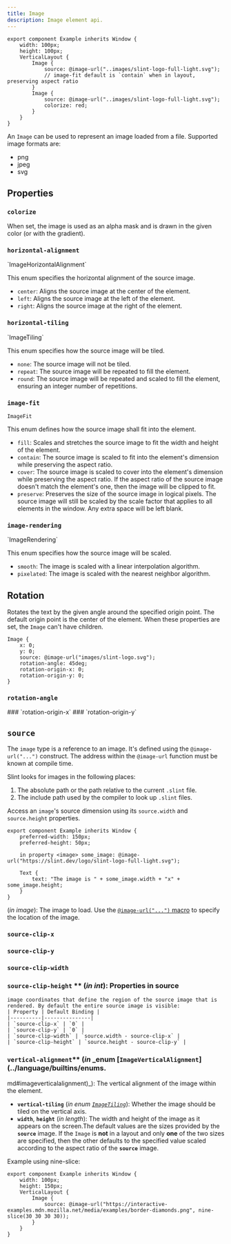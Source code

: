 ```yaml
---
title: Image
description: Image element api.
---
```



```slint title="test-example.slint"
export component Example inherits Window {
    width: 100px;
    height: 100px;
    VerticalLayout {
        Image {
            source: @image-url("..images/slint-logo-full-light.svg");
            // image-fit default is `contain` when in layout, preserving aspect ratio
        }
        Image {
            source: @image-url("..images/slint-logo-full-light.svg");
            colorize: red;
        }
    }
}
```

An `Image` can be used to represent an image loaded from a file. Supported image formats are:

* png
* jpeg
* svg

## Properties

### `colorize`
<SlintProperty propName="colorize" typeName="brush">  
When set, the image is used as an alpha mask and is drawn in the given color (or with the gradient).
</SlintProperty>

### `horizontal-alignment`
<SlintProperty propName="horizontal-alignment" typeName="enum">
`ImageHorizontalAlignment`

This enum specifies the horizontal alignment of the source image.

* `center`: Aligns the source image at the center of the element.
* `left`: Aligns the source image at the left of the element.
* `right`: Aligns the source image at the right of the element.
</SlintProperty>

### `horizontal-tiling` 
<SlintProperty propName="horizontal-tiling" typeName="enum" defaultValue='none'>
`ImageTiling`

 This enum specifies how the source image will be tiled.

* `none`: The source image will not be tiled.
* `repeat`: The source image will be repeated to fill the element.
* `round`: The source image will be repeated and scaled to fill the element, ensuring an integer number of repetitions.
</SlintProperty>

### `image-fit`
<SlintProperty propName="image-fit" typeName="enum" defaultValue="`contain` when the `Image` element is part of a layout, `fill` otherwise">

`ImageFit`

 This enum defines how the source image shall fit into the element.

* `fill`: Scales and stretches the source image to fit the width and height of the element.
* `contain`: The source image is scaled to fit into the element's dimension while preserving the aspect ratio.
* `cover`: The source image is scaled to cover into the element's dimension while preserving the aspect ratio.
    If the aspect ratio of the source image doesn't match the element's one, then the image will be clipped to fit.
* `preserve`: Preserves the size of the source image in logical pixels.
    The source image will still be scaled by the scale factor that applies to all elements in the window.
    Any extra space will be left blank.
</SlintProperty>

### `image-rendering`
<SlintProperty propName="image-rendering" typeName="enum" defaultValue='smooth'>  
`ImageRendering`

This enum specifies how the source image will be scaled.

* `smooth`: The image is scaled with a linear interpolation algorithm.
* `pixelated`: The image is scaled with the nearest neighbor algorithm.
</SlintProperty>

## Rotation

Rotates the text by the given angle around the specified origin point. The default origin point is the center of the element.
When these properties are set, the `Image` can't have children.

```slint {5-7}
Image {
    x: 0;
    y: 0;
    source: @image-url("images/slint-logo.svg");
    rotation-angle: 45deg;
    rotation-origin-x: 0;
    rotation-origin-y: 0;
}
```

### `rotation-angle`
<SlintProperty propName="rotation-angle" typeName="angle" defaultValue='0deg' />
### `rotation-origin-x`
<SlintProperty propName="rotation-origin-x" typeName="length" />
### `rotation-origin-y`
<SlintProperty propName="rotation-origin-y" typeName="length" />

## `source`


<SlintProperty propName="source" typeName="image" defaultValue='' >

The `image` type is a reference to an image. It's defined using the `@image-url("...")` construct.
The address within the `@image-url` function must be known at compile time.

Slint looks for images in the following places:

1. The absolute path or the path relative to the current `.slint` file.
2. The include path used by the compiler to look up `.slint` files.

Access an `image`'s source dimension using its `source.width` and `source.height` properties.

```slint
export component Example inherits Window {
    preferred-width: 150px;
    preferred-height: 50px;

    in property <image> some_image: @image-url("https://slint.dev/logo/slint-logo-full-light.svg");

    Text {
        text: "The image is " + some_image.width + "x" + some_image.height;
    }
}
```

 (_in_ _image_): The image to load. Use the [`@image-url("...")` macro](../language/syntax/types.md#images) to specify the location of the image.


### `source-clip-x`  
### `source-clip-y`  
### `source-clip-width`  
### `source-clip-height`  ** (_in_ _int_): Properties in source
    image coordinates that define the region of the source image that is rendered. By default the entire source image is visible:
    | Property | Default Binding |
    |----------|---------------|
    | `source-clip-x` | `0` |
    | `source-clip-y` | `0` |
    | `source-clip-width` | `source.width - source-clip-x` |
    | `source-clip-height` | `source.height - source-clip-y` |


### `vertical-alignment`** (_in_ _enum [`ImageVerticalAlignment`](../language/builtins/enums.

md#imageverticalalignment)_): The vertical alignment of the image within the element.
-   **`vertical-tiling`** (_in_ _enum [`ImageTiling`](../language/builtins/enums.md#imagetiling)_): Whether the image should be tiled on the vertical axis.
-   **`width`**, **`height`** (_in_ _length_): The width and height of the image as it appears on the screen.The default values are
    the sizes provided by the **`source`** image. If the `Image` is **not** in a layout and only **one** of the two sizes are
    specified, then the other defaults to the specified value scaled according to the aspect ratio of the **`source`** image.

Example using nine-slice:

```slint
export component Example inherits Window {
    width: 100px;
    height: 150px;
    VerticalLayout {
        Image {
            source: @image-url("https://interactive-examples.mdn.mozilla.net/media/examples/border-diamonds.png", nine-slice(30 30 30 30));
        }
    }
}
```
</SlintProperty>
